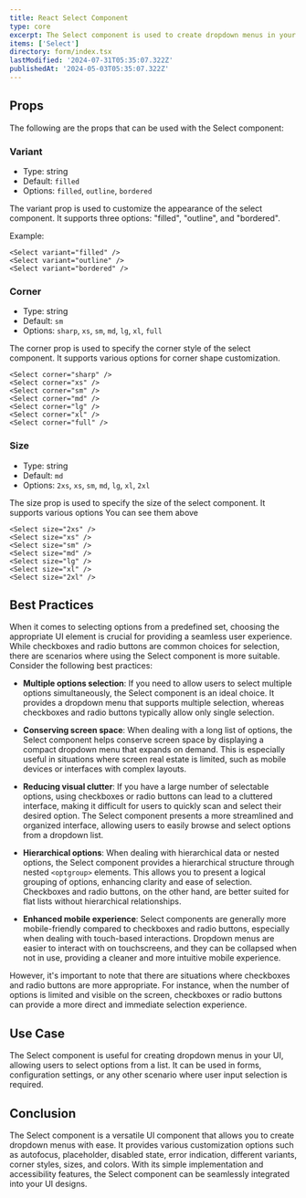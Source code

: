 ```yaml
---
title: React Select Component
type: core
excerpt: The Select component is used to create dropdown menus in your UI with various customization options.
items: ['Select']
directory: form/index.tsx
lastModified: '2024-07-31T05:35:07.322Z'
publishedAt: '2024-05-03T05:35:07.322Z'
---
```


## Props

The following are the props that can be used with the Select component:

### Variant

- Type: string
- Default: `filled`
- Options: `filled`, `outline`, `bordered`

The variant prop is used to customize the appearance of the select component. It supports three options: "filled", "outline", and "bordered".

Example:

<SelectVariants />

```tsx showLineNumbers title='App.tsx'
<Select variant="filled" />
<Select variant="outline" />
<Select variant="bordered" />
```

### Corner

- Type: string
- Default: `sm`
- Options: `sharp`, `xs`, `sm`, `md`, `lg`, `xl`, `full`

The corner prop is used to specify the corner style of the select component. It supports various options for corner shape customization.

<SelectCorners />

```tsx showLineNumbers title='App.tsx'
<Select corner="sharp" />
<Select corner="xs" />
<Select corner="sm" />
<Select corner="md" />
<Select corner="lg" />
<Select corner="xl" />
<Select corner="full" />
```

### Size

- Type: string
- Default: `md`
- Options: `2xs`, `xs`, `sm`, `md`, `lg`, `xl`, `2xl`

The size prop is used to specify the size of the select component. It supports various options You can see them above

<SelectSizes />

```tsx showLineNumbers title='App.tsx'
<Select size="2xs" />
<Select size="xs" />
<Select size="sm" />
<Select size="md" />
<Select size="lg" />
<Select size="xl" />
<Select size="2xl" />
```

## Best Practices

When it comes to selecting options from a predefined set, choosing the appropriate UI element is crucial for providing a seamless user experience. While checkboxes and radio buttons are common choices for selection, there are scenarios where using the Select component is more suitable. Consider the following best practices:

- **Multiple options selection**: If you need to allow users to select multiple options simultaneously, the Select component is an ideal choice. It provides a dropdown menu that supports multiple selection, whereas checkboxes and radio buttons typically allow only single selection.

- **Conserving screen space**: When dealing with a long list of options, the Select component helps conserve screen space by displaying a compact dropdown menu that expands on demand. This is especially useful in situations where screen real estate is limited, such as mobile devices or interfaces with complex layouts.

- **Reducing visual clutter**: If you have a large number of selectable options, using checkboxes or radio buttons can lead to a cluttered interface, making it difficult for users to quickly scan and select their desired option. The Select component presents a more streamlined and organized interface, allowing users to easily browse and select options from a dropdown list.

- **Hierarchical options**: When dealing with hierarchical data or nested options, the Select component provides a hierarchical structure through nested `<optgroup>` elements. This allows you to present a logical grouping of options, enhancing clarity and ease of selection. Checkboxes and radio buttons, on the other hand, are better suited for flat lists without hierarchical relationships.

- **Enhanced mobile experience**: Select components are generally more mobile-friendly compared to checkboxes and radio buttons, especially when dealing with touch-based interactions. Dropdown menus are easier to interact with on touchscreens, and they can be collapsed when not in use, providing a cleaner and more intuitive mobile experience.

However, it's important to note that there are situations where checkboxes and radio buttons are more appropriate. For instance, when the number of options is limited and visible on the screen, checkboxes or radio buttons can provide a more direct and immediate selection experience.

## Use Case

The Select component is useful for creating dropdown menus in your UI, allowing users to select options from a list. It can be used in forms, configuration settings, or any other scenario where user input selection is required.

## Conclusion

The Select component is a versatile UI component that allows you to create dropdown menus with ease. It provides various customization options such as autofocus, placeholder, disabled state, error indication, different variants, corner styles, sizes, and colors. With its simple implementation and accessibility features, the Select component can be seamlessly integrated into your UI designs.

